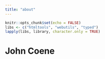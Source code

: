 ---
title: "about"
---

```{r setup, include=FALSE}
knitr::opts_chunk$set(echo = FALSE)
libs <- c("htmltools", "webutils", "typed")
lapply(libs, library, character.only = TRUE)
```

# John Coene

